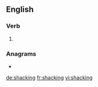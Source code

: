 ==English==

===Verb===
{{head|en|present participle}}

# {{present participle of|shack|lang=en|nocat=1}}

===Anagrams===
* {{l|en|hackings}}

[[de:shacking]]
[[fr:shacking]]
[[vi:shacking]]